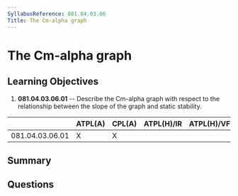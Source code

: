 ```yaml
---
SyllabusReference: 081.04.03.06
Title: The Cm-alpha graph
---
```


# The Cm-alpha graph

## Learning Objectives

1.  **081.04.03.06.01** -- Describe the Cm-alpha graph with respect to the
    relationship between the slope of the graph and static stability.

|                 | ATPL(A) | CPL(A) | ATPL(H)/IR | ATPL(H)/VFR | CPL(H) | IR | CBIR(A) |
| --------------- | ------- | ------ | ---------- | ----------- | ------ | -- | ------- |
| 081.04.03.06.01 | X       | X      |            |             |        |    |         |

## Summary

## Questions

